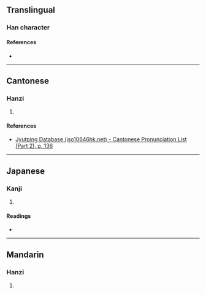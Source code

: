 {{character info/new}}
==Translingual==

===Han character===
{{Han char|rn=82|rad=毛|as=22|sn=26|four=|canj=WMHQU|ids=⿰⿱畾宐毛}}

====References====
* {{Han ref|kx=0597.160|dkj=17023|dj=0988.280|hdz=32008.220|uh=6C0E|ud=27662}}

----

==Cantonese==

===Hanzi===
{{yue-hanzi|jyut=[[dip6]]|y=dip6}}

# {{rfdef|yue|sort=毛22}}

====References====
* [http://www.iso10646hk.net/jp/document/download.jsp Jyutping Database (iso10646hk.net) - Cantonese Pronunciation List (Part 2), p. 136]

----

==Japanese==

===Kanji===
{{ja-kanji|grade=|rs=毛22}}

# {{rfdef|ja|sort=毛22}}

====Readings====
* {{ja-readings|on=[[ちょう]] (chō), [[じょう]] (jō)|kun=[[もめんのぬの]] (momennonuno)}}

----

==Mandarin==

===Hanzi===
{{cmn-hanzi|pin=[[dié]] ([[die2]])|wg=tieh<sup>2</sup>}}

# {{rfdef|cmn|sort=毛22}}